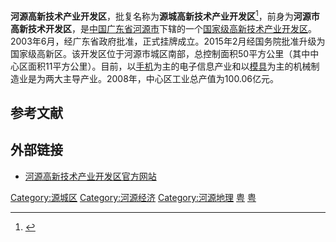 {{primarysources|time=2010-07-10T00:55:51+00:00}}
'''河源高新技术产业开发区'''，批复名称为'''源城高新技术产业开发区'''<ref>{{cite web |title=今年首批14家高新区升级为国家高新技术产业开发区 |url=http://www.gov.cn/xinwen/2015-03/27/content_2839060.htm |website=中国政府网}}</ref>，前身为'''河源市高新技术开发区'''，是[[中国|中国]][[广东省|广东省]][[河源市|河源市]]下辖的一个[[国家级高新技术产业开发区|国家级高新技术产业开发区]]。2003年6月，经广东省政府批准，正式挂牌成立。2015年2月经国务院批准升级为国家级高新区。该开发区位于河源市城区南部，总控制面积50平方公里（其中中心区面积11平方公里）。目前，以[[手机|手机]]为主的电子信息产业和以[[模具|模具]]为主的机械制造业是为两大主导产业。2008年，中心区工业总产值为100.06亿元。

== 参考文献 ==
{{reflist}}

== 外部链接 ==
* [http://www.hyhdz.gov.cn/ 河源高新技术产业开发区官方网站] {{Wayback|url=http://www.hyhdz.gov.cn/ |date=20100719145925 }}

{{河源市行政区划}}
{{国家级高新技术产业开发区}}
[[Category:源城区|Category:源城区]]
[[Category:河源经济|Category:河源经济]]
[[Category:河源地理|Category:河源地理]]
[[Category:县级行政管理区|粤]]
[[Category:经济开发区|粤]]
